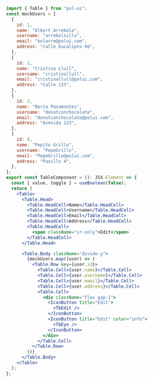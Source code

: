 ```jsx
import { Table } from "pol-ui";
const mockUsers = [
  {
    id: 1,
    name: "Albert Arrebola",
    username: "arrebolsillo",
    email: "bolarre@polui.com",
    address: "Calle Eucalipto 66",
  },
  {
    id: 2,
    name: "Cristina Llull",
    username: "cristinallull",
    email: "cristinallull@polui.com",
    address: "Calle 123",
  },
  {
    id: 3,
    name: "Berta Pasamontes",
    username: "donutconchocolate",
    email: "donutconchocolate@polui.com",
    address: "Avenida 123",
  },
  {
    id: 4,
    name: "Pepito Grillo",
    username: "PepeGrillo",
    email: "PepeGrillo@polui.com",
    address: "Pasillo 4",
  },
];
export const TableComponent = (): JSX.Element => {
  const { value, toggle } = useBoolean(false);
  return (
    <Table>
      <Table.Head>
        <Table.HeadCell>Name</Table.HeadCell>
        <Table.HeadCell>Username</Table.HeadCell>
        <Table.HeadCell>Email</Table.HeadCell>
        <Table.HeadCell>Address</Table.HeadCell>
        <Table.HeadCell>
          <span className="sr-only">Edit</span>
        </Table.HeadCell>
      </Table.Head>

      <Table.Body className="divide-y">
        {mockUsers.map((user) => (
          <Table.Row key={user.id}>
            <Table.Cell>{user.name}</Table.Cell>
            <Table.Cell>{user.username}</Table.Cell>
            <Table.Cell>{user.email}</Table.Cell>
            <Table.Cell>{user.address}</Table.Cell>
            <Table.Cell>
              <div className="flex gap-1">
                <IconButton title="Edit">
                  <TbEdit />
                </IconButton>
                <IconButton title="Edit" color="info">
                  <TbEye />
                </IconButton>
              </div>
            </Table.Cell>
          </Table.Row>
        ))}
      </Table.Body>
    </Table>
  );
};
```
